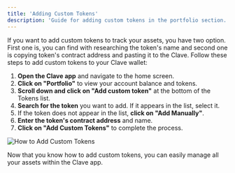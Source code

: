 ```yaml
---
title: 'Adding Custom Tokens'
description: 'Guide for adding custom tokens in the portfolio section.'
---
```



If you want to add custom tokens to track your assets, you have two option. First one is, you can find with researching the token's name and second one is copying token's contract address and pasting it to the Clave.  Follow these steps to add custom tokens to your Clave wallet:

1. **Open the Clave app** and navigate to the home screen.
2. **Click on "Portfolio"** to view your account balance and tokens.
3. **Scroll down and click on "Add custom token"** at the bottom of the Tokens list.
4. **Search for the token** you want to add. If it appears in the list, select it.
5. If the token does not appear in the list, **click on "Add Manually"**.
6. **Enter the token's contract address** and name.
7. **Click on "Add Custom Tokens"** to complete the process.

![How to Add Custom Tokens](images/customtoken1.png)

Now that you know how to add custom tokens, you can easily manage all your assets within the Clave app.


